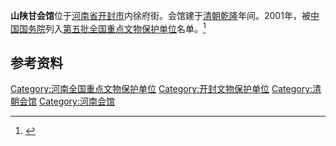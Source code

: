 {{文物保护单位
| 级别 = 全国
| 名称 = 山陕甘会馆
| 图片 = 开封市山陕甘会馆.jpg
| 所在 = [[河南省|河南省]][[开封市|开封市]]
| 分类 = 古建筑
| 时代 = [[清朝|清]]
| 编号 = [[第五批全国重点文物保护单位|第五批]]第339项
| 登录 = 2001年6月25日
}}
'''山陕甘会馆'''位于[[河南省|河南省]][[开封市|开封市]]内徐府街。会馆建于[[清朝|清朝]][[乾隆|乾隆]]年间。2001年，被[[中华人民共和国国务院|中国国务院]]列入[[第五批全国重点文物保护单位|第五批全国重点文物保护单位]]名单。<ref>{{Cite web |url=http://news.xinhuanet.com/collection/2005-05/31/content_3025754.htm |title=存档副本 |accessdate=2010-11-01 |archive-date=2010-01-23 |archive-url=https://web.archive.org/web/20100123074408/http://news.xinhuanet.com/collection/2005-05/31/content_3025754.htm |dead-url=no }}</ref>

==参考资料==
{{Reflist|2}}

{{河南全国重点文物保护单位}}
[[Category:河南全国重点文物保护单位|Category:河南全国重点文物保护单位]]
[[Category:开封文物保护单位|Category:开封文物保护单位]]
[[Category:清朝会馆|Category:清朝会馆]]
[[Category:河南会馆|Category:河南会馆]]
{{全国重点文物保护单位小作品}}
